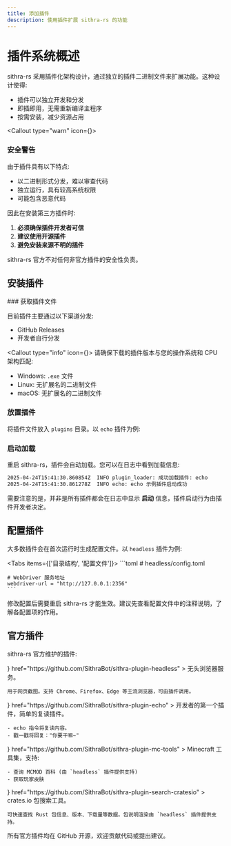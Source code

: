 ```yaml
---
title: 添加插件
description: 使用插件扩展 sithra-rs 的功能
---
```



# 插件系统概述

sithra-rs 采用插件化架构设计，通过独立的插件二进制文件来扩展功能。这种设计使得:

- <div className="flex items-center gap-2"><Package className="w-4 h-4" /> 插件可以独立开发和分发</div>
- <div className="flex items-center gap-2"><Plug className="w-4 h-4" /> 即插即用，无需重新编译主程序</div>
- <div className="flex items-center gap-2"><Wrench className="w-4 h-4" /> 按需安装，减少资源占用</div>

<Callout type="warn" icon={<Shield />}>
  ### 安全警告

  由于插件具有以下特点:
  - 以二进制形式分发，难以审查代码
  - 独立运行，具有较高系统权限
  - 可能包含恶意代码

  因此在安装第三方插件时:

  1. **必须确保插件开发者可信**
  2. **建议使用开源插件**
  3. **避免安装来源不明的插件**

  sithra-rs 官方不对任何非官方插件的安全性负责。
</Callout>

## 安装插件

<Steps>
### 获取插件文件

目前插件主要通过以下渠道分发:
- GitHub Releases
- 开发者自行分发

<Callout type="info" icon={<Settings />}>
  请确保下载的插件版本与您的操作系统和 CPU 架构匹配:
  - Windows: `.exe` 文件
  - Linux: 无扩展名的二进制文件
  - macOS: 无扩展名的二进制文件
</Callout>

### 放置插件

将插件文件放入 `plugins` 目录。以 `echo` 插件为例:

<Files>
  <Folder name="sithra-rs" defaultOpen>
    <Folder name="plugins" defaultOpen>
      <File name="echo.exe" />
    </Folder>
    <File name="config.toml" />
    <File name="sithra-rs.exe" />
  </Folder>
</Files>

### 启动加载

重启 sithra-rs，插件会自动加载。您可以在日志中看到加载信息:

```bash
2025-04-24T15:41:30.860854Z  INFO plugin_loader: 成功加载插件: echo
2025-04-24T15:41:30.861278Z  INFO echo: echo 示例插件启动成功
```

需要注意的是，并非是所有插件都会在日志中显示 **启动** 信息，插件启动行为由插件开发者决定。

</Steps>

## 配置插件

大多数插件会在首次运行时生成配置文件。以 `headless` 插件为例:

<Tabs items={['目录结构', '配置文件']}>
  <Tab>
    <Files>
      <Folder name="sithra-rs" defaultOpen>
        <Folder name="headless" defaultOpen>
          <File name="config.toml" />
        </Folder>
        <Folder name="plugins">
          <File name="headless.exe" />
        </Folder>
        <File name="config.toml" />
        <File name="sithra-rs.exe" />
      </Folder>
    </Files>
  </Tab>
  <Tab>
    ```toml
    # headless/config.toml
    
    # WebDriver 服务地址
    webdriver-url = "http://127.0.0.1:2356"
    ```
  </Tab>
</Tabs>

<Callout type="info">
  修改配置后需要重启 sithra-rs 才能生效。建议先查看配置文件中的注释说明，了解各配置项的作用。
</Callout>

## 官方插件

sithra-rs 官方维护的插件:

<Cards>
  <Card 
    title="headless" 
    icon={<Compass />}
    href="https://github.com/SithraBot/sithra-plugin-headless"
  >
    无头浏览器服务。
    
    用于网页截图。支持 Chrome、Firefox、Edge 等主流浏览器，可由插件调用。
  </Card>
  <Card 
    title="echo" 
    icon={<MessageCircle />}
    href="https://github.com/SithraBot/sithra-plugin-echo"
  >
    开发者的第一个插件，简单的复读插件。

    - echo 指令将复读内容。
    - 戳一戳将回复："你要干嘛~"
  </Card>
  <Card 
    title="mc-tools" 
    icon={<Pickaxe />}
    href="https://github.com/SithraBot/sithra-plugin-mc-tools"
  >
    Minecraft 工具集，支持:

    - 查询 MCMOD 百科 (由 `headless` 插件提供支持)
    - 获取玩家皮肤
  </Card>
  <Card 
    title="search-cratesio" 
    icon={<Search />}
    href="https://github.com/SithraBot/sithra-plugin-search-cratesio"
  >
    crates.io 包搜索工具。
    
    可快速查找 Rust 包信息、版本、下载量等数据。包说明渲染由 `headless` 插件提供支持。
  </Card>
</Cards>

<Callout>
  所有官方插件均在 GitHub 开源，欢迎贡献代码或提出建议。
</Callout>


